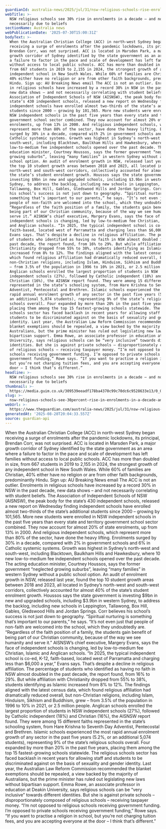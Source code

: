 ```yaml
---
guardianId: australia-news/2025/jul/31/nsw-religious-schools-rise-enrolments-education
webTitle: >-
  NSW religious schools see 30% rise in enrolments in a decade – and not
  necessarily due to beliefs
sectionName: Australia news
webPublicationDate: '2025-07-30T15:00:31Z'
bodyText: >-
  When the Australian Christian College (ACC) in north-west Sydney began
  receiving a surge of enrolments after the pandemic lockdowns, its principal,
  Brendan Corr, was not surprised. ACC is located in Marsden Park, a major
  growth corridor of Sydney identified by the state government as an area where
  a failure to factor in the pace and scale of development has left families
  without access to local public schools. ACC has more than doubled in size,
  from 667 students in 2019 to 2,155 in 2024, the strongest growth of any
  independent school in New South Wales. While 60% of families are Christian,
  40% either have no religion or are from other faith backgrounds, predominantly
  Hindu. Sign up: AU Breaking News email The ACC is not an outlier. Enrolments
  in religious schools have increased by a record 30% in NSW in the past decade,
  new data shows – and not necessarily correlating with student beliefs. The
  Association of Independent Schools of NSW (AISNSW), the peak body for the
  state’s 430 independent schools, released a new report on Wednesday finding
  independent schools have enrolled almost two-thirds of the state’s additional
  students since 2000 – growing by 101,565. More new students were enrolled in
  NSW independent schools in the past five years than every state and territory
  government school sector combined. They now account for almost 20% of state
  enrolments, up from 13% in 2000. And religious independent schools, which
  represent more than 80% of the sector, have done the heavy lifting. Enrolments
  surged by 30% in a decade, compared with 2% in government schools and 6% in
  Catholic systemic systems. Growth was highest in Sydney’s north-west and
  south-west, including Blacktown, Baulkham Hills and Hawkesbury, where 10 new
  low-to-medium fee independent schools opened over the past decade. The acting
  education minister, Courtney Houssos, says the former government “neglected
  growing suburbs”, leaving “many families” in western Sydney without a public
  school option. An audit of enrolment growth in NSW, released last year, found
  the top 10 student growth areas between 2018 and 2023, all located in Sydney’s
  north-west and south-west corridors, collectively accounted for almost 40% of
  the state’s student enrolment growth. Houssos says the state government is
  investing $9bn in new and upgraded schools, including $3.9bn in western
  Sydney, to address the backlog, including new schools in Leppington,
  Tallawong, Box Hill, Gables, Gledswood Hills and Jordan Springs. Corr believes
  his school’s success is not just down to geography. “Spiritual nurturing is
  something that’s important to our parents,” he says. “It’s not even just that
  people of non-faith are welcomed into the school, which they undoubtedly are.
  “Regardless of the faith position of a family, the students gain benefit of
  being part of our Christian community, because of the way we see humanity and
  serve it.” AISNSW’s chief executive, Margery Evans, says the face of
  independent schools is changing, led by low-to-medium fee Christian, Islamic
  and Anglican schools. “In 2025, the typical independent school is co-ed, K-12,
  faith-based, located west of Parramatta and charging less than $6,000 a year,”
  Evans says. That’s despite a decline in religious affiliation. The percentage
  of students who identified as having no faith in NSW almost doubled in the
  past decade, the report found, from 16% to 29%. But while affiliation with
  Christianity dropped from 55% to 38%, students identifying as Islamic
  increased from 8% to 12%. The findings aligned with the latest census data,
  which found religious affiliation had dramatically reduced overall, but
  non-Christian religions, including Islam, Hinduism, Sikhism and Buddhism, grew
  – from 3.5% of the population in 1996 to 10% in 2021, or 2.5 million people.
  Anglican schools enrolled the largest proportion of students in NSW
  independent schools (27%), followed by Catholic independent (18%) and
  Christian (16%), the AISNSW report found. They were among 15 different faiths
  represented in the state’s schooling system, from Hare Krishna to Seventh Day
  Adventist, Pentecostal and Brethren. Islamic schools experienced the most
  rapid annual enrolment growth of any sector in the past five years (5.2%, or
  an additional 5,074 students), representing 9% of the state’s religious
  schools overall. Four expanded by more than 20% in the past five years,
  placing them among the top 15 fastest-growing schools statewide. The religious
  schools sector has faced backlash in recent years for allowing staff and
  students to be discriminated against on the basis of sexuality and gender
  identity. Last year, the Australian Law Reform Commission recommended the
  blanket exemptions should be repealed, a view backed by the majority of
  Australians, but the prime minister has ruled out legislating new laws without
  bipartisan support. Emma Rowe, an associate professor in education at Deakin
  University, says religious schools can be “very inclusive” towards different
  identities. But she is against private schools – disproportionately composed
  of religious schools – receiving taxpayer money. “I’m not opposed to religious
  schools receiving government funding. I’m opposed to private schools receiving
  government funding,” Rowe says. “If you want to practise a religion in school,
  but you’re not charging tuition fees, and you are accepting everyone at the
  door – I think that’s different.”
headline: >-
  NSW religious schools see 30% rise in enrolments in a decade – and not
  necessarily due to beliefs
thumbnail: >-
  https://media.guim.co.uk/309539eeadf178ba4370c99c70dc6c9528633e13/0_0_3640_2912/500.jpg
slug: >-
  nsw-religious-schools-see-30percent-rise-in-enrolments-in-a-decade-and-not-necessarily-due-to-beliefs
webUrl: >-
  https://www.theguardian.com/australia-news/2025/jul/31/nsw-religious-schools-rise-enrolments-education
generatedAt: '2025-08-28T20:04:33.557Z'
source: guardian-api
---
```

When the Australian Christian College (ACC) in north-west Sydney began receiving a surge of enrolments after the pandemic lockdowns, its principal, Brendan Corr, was not surprised. ACC is located in Marsden Park, a major growth corridor of Sydney identified by the state government as an area where a failure to factor in the pace and scale of development has left families without access to local public schools. ACC has more than doubled in size, from 667 students in 2019 to 2,155 in 2024, the strongest growth of any independent school in New South Wales. While 60% of families are Christian, 40% either have no religion or are from other faith backgrounds, predominantly Hindu. Sign up: AU Breaking News email The ACC is not an outlier. Enrolments in religious schools have increased by a record 30% in NSW in the past decade, new data shows – and not necessarily correlating with student beliefs. The Association of Independent Schools of NSW (AISNSW), the peak body for the state’s 430 independent schools, released a new report on Wednesday finding independent schools have enrolled almost two-thirds of the state’s additional students since 2000 – growing by 101,565. More new students were enrolled in NSW independent schools in the past five years than every state and territory government school sector combined. They now account for almost 20% of state enrolments, up from 13% in 2000. And religious independent schools, which represent more than 80% of the sector, have done the heavy lifting. Enrolments surged by 30% in a decade, compared with 2% in government schools and 6% in Catholic systemic systems. Growth was highest in Sydney’s north-west and south-west, including Blacktown, Baulkham Hills and Hawkesbury, where 10 new low-to-medium fee independent schools opened over the past decade. The acting education minister, Courtney Houssos, says the former government “neglected growing suburbs”, leaving “many families” in western Sydney without a public school option. An audit of enrolment growth in NSW, released last year, found the top 10 student growth areas between 2018 and 2023, all located in Sydney’s north-west and south-west corridors, collectively accounted for almost 40% of the state’s student enrolment growth. Houssos says the state government is investing $9bn in new and upgraded schools, including $3.9bn in western Sydney, to address the backlog, including new schools in Leppington, Tallawong, Box Hill, Gables, Gledswood Hills and Jordan Springs. Corr believes his school’s success is not just down to geography. “Spiritual nurturing is something that’s important to our parents,” he says. “It’s not even just that people of non-faith are welcomed into the school, which they undoubtedly are. “Regardless of the faith position of a family, the students gain benefit of being part of our Christian community, because of the way we see humanity and serve it.” AISNSW’s chief executive, Margery Evans, says the face of independent schools is changing, led by low-to-medium fee Christian, Islamic and Anglican schools. “In 2025, the typical independent school is co-ed, K-12, faith-based, located west of Parramatta and charging less than $6,000 a year,” Evans says. That’s despite a decline in religious affiliation. The percentage of students who identified as having no faith in NSW almost doubled in the past decade, the report found, from 16% to 29%. But while affiliation with Christianity dropped from 55% to 38%, students identifying as Islamic increased from 8% to 12%. The findings aligned with the latest census data, which found religious affiliation had dramatically reduced overall, but non-Christian religions, including Islam, Hinduism, Sikhism and Buddhism, grew – from 3.5% of the population in 1996 to 10% in 2021, or 2.5 million people. Anglican schools enrolled the largest proportion of students in NSW independent schools (27%), followed by Catholic independent (18%) and Christian (16%), the AISNSW report found. They were among 15 different faiths represented in the state’s schooling system, from Hare Krishna to Seventh Day Adventist, Pentecostal and Brethren. Islamic schools experienced the most rapid annual enrolment growth of any sector in the past five years (5.2%, or an additional 5,074 students), representing 9% of the state’s religious schools overall. Four expanded by more than 20% in the past five years, placing them among the top 15 fastest-growing schools statewide. The religious schools sector has faced backlash in recent years for allowing staff and students to be discriminated against on the basis of sexuality and gender identity. Last year, the Australian Law Reform Commission recommended the blanket exemptions should be repealed, a view backed by the majority of Australians, but the prime minister has ruled out legislating new laws without bipartisan support. Emma Rowe, an associate professor in education at Deakin University, says religious schools can be “very inclusive” towards different identities. But she is against private schools – disproportionately composed of religious schools – receiving taxpayer money. “I’m not opposed to religious schools receiving government funding. I’m opposed to private schools receiving government funding,” Rowe says. “If you want to practise a religion in school, but you’re not charging tuition fees, and you are accepting everyone at the door – I think that’s different.”
